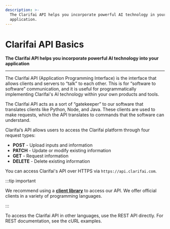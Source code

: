 ```yaml
---
description: >-
  The Clarifai API helps you incorporate powerful AI technology in your
  application.
---
```


# Clarifai API Basics

**The Clarifai API helps you incorporate powerful AI technology into your application**
<hr />

The Clarifai API \(Application Programming Interface\) is the interface that allows clients and servers to “talk” to each other. This is for “software to software” communication, and it is useful for programmatically implementing Clarifai's AI technology within your own products and tools. 

The Clarifai API acts as a sort of “gatekeeper” to our software that translates clients like Python, Node, and Java. These clients are used to make requests, which the API translates to commands that the software can understand.

Clarifai’s API allows users to access the Clarifai platform through four request types:

* **POST** - Upload inputs and information
* **PATCH** - Update or modify existing information
* **GET** - Request information
* **DELETE** - Delete existing information

You can access Clarifai's API over HTTPS via `https://api.clarifai.com`.

:::tip important

We recommend using a **[client library](api-clients/)** to access our API. We offer official clients in a variety of programming languages.

:::

To access the Clarifai API in other languages, use the REST API directly. For REST documentation, see the cURL examples.

